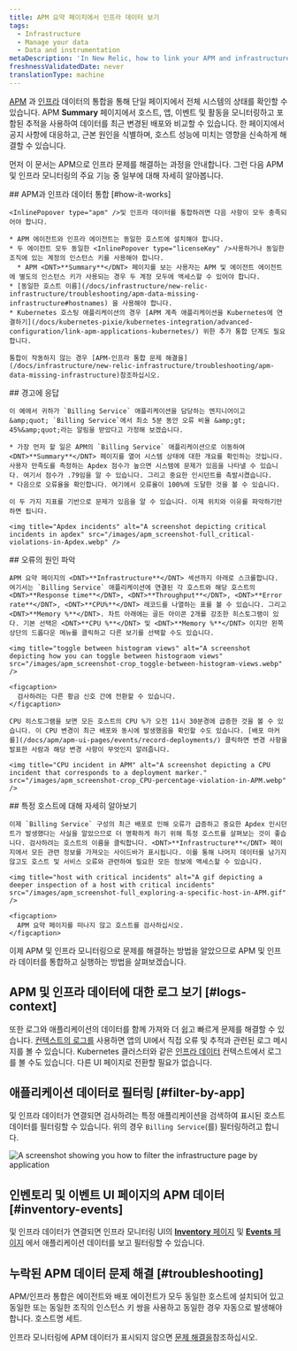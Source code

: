 ```yaml
---
title: APM 요약 페이지에서 인프라 데이터 보기
tags:
  - Infrastructure
  - Manage your data
  - Data and instrumentation
metaDescription: 'In New Relic, how to link your APM and infrastructure data together.'
freshnessValidatedDate: never
translationType: machine
---
```


[APM](/docs/apm/new-relic-apm/getting-started/welcome-new-relic-apm) 과 [인프라](/docs/infrastructure/new-relic-infrastructure/getting-started/welcome-new-relic-infrastructure) 데이터의 통합을 통해 단일 페이지에서 전체 시스템의 상태를 확인할 수 있습니다. APM <DNT>**Summary**</DNT> 페이지에서 호스트, 앱, 이벤트 및 <InlinePopover type="alerts" />활동을 모니터링하고 포함된 추적을 사용하여 데이터를 최근 변경된 배포와 비교할 수 있습니다. 한 페이지에서 공지 사항에 대응하고, 근본 원인을 식별하며, 호스트 성능에 미치는 영향을 신속하게 해결할 수 있습니다.

먼저 이 문서는 APM으로 인프라 문제를 해결하는 과정을 안내합니다. 그런 다음 APM 및 인프라 모니터링의 주요 기능 중 일부에 대해 자세히 알아봅니다.

<Steps>
  <Step>
    ## APM과 인프라 데이터 통합 [#how-it-works]

    <InlinePopover type="apm" />및 인프라 데이터를 통합하려면 다음 사항이 모두 충족되어야 합니다.

    * APM 에이전트와 인프라 에이전트는 동일한 호스트에 설치해야 합니다.
    * 두 에이전트 모두 동일한 <InlinePopover type="licenseKey" />사용하거나 동일한 조직에 있는 계정의 인스턴스 키를 사용해야 합니다.
      * APM <DNT>**Summary**</DNT> 페이지를 보는 사용자는 APM 및 에이전트 에이전트에 별도의 인스턴스 키가 사용되는 경우 두 계정 모두에 액세스할 수 있어야 합니다.
    * [동일한 호스트 이름](/docs/infrastructure/new-relic-infrastructure/troubleshooting/apm-data-missing-infrastructure#hostnames) 을 사용해야 합니다.
    * Kubernetes 호스팅 애플리케이션의 경우 [APM 계측 애플리케이션을 Kubernetes에 연결하기](/docs/kubernetes-pixie/kubernetes-integration/advanced-configuration/link-apm-applications-kubernetes/) 위한 추가 통합 단계도 필요합니다.

    통합이 작동하지 않는 경우 [APM-인프라 통합 문제 해결을](/docs/infrastructure/new-relic-infrastructure/troubleshooting/apm-data-missing-infrastructure)참조하십시오.
  </Step>

  <Step>
    ## 경고에 응답

    이 예에서 귀하가 `Billing Service` 애플리케이션을 담당하는 엔지니어이고 &amp;quot; `Billing Service`에서 최소 5분 동안 오류 비율 &amp;gt; 45%&amp;quot;라는 알림을 받았다고 가정해 보겠습니다.

    * 가장 먼저 할 일은 APM의 `Billing Service` 애플리케이션으로 이동하여 <DNT>**Summary**</DNT> 페이지를 열어 시스템 상태에 대한 개요를 확인하는 것입니다. 사용자 만족도를 측정하는 Apdex 점수가 높으면 시스템에 문제가 있음을 나타낼 수 있습니다. 여기서 점수가 .79임을 알 수 있습니다. 그리고 중요한 인시던트를 촉발시켰습니다.
    * 다음으로 오류율을 확인합니다. 여기에서 오류율이 100%에 도달한 것을 볼 수 있습니다.

    이 두 가지 지표를 기반으로 문제가 있음을 알 수 있습니다. 이제 위치와 이유를 파악하기만 하면 됩니다.

    <img title="Apdex incidents" alt="A screenshot depicting critical incidents in apdex" src="/images/apm_screenshot-full_critical-violations-in-Apdex.webp" />
  </Step>

  <Step>
    ## 오류의 원인 파악

    APM 요약 페이지의 <DNT>**Infrastructure**</DNT> 섹션까지 아래로 스크롤합니다. 여기서는 `Billing Service` 애플리케이션에 연결된 각 호스트와 해당 호스트의 <DNT>**Response time**</DNT>, <DNT>**Throughput**</DNT>, <DNT>**Error rate**</DNT>, <DNT>**CPU%**</DNT> 레코드를 나열하는 표를 볼 수 있습니다. 그리고 <DNT>**Memory %**</DNT>. 차트 아래에는 골든 아이콘 2개를 강조한 히스토그램이 있다. 기본 선택은 <DNT>**CPU %**</DNT> 및 <DNT>**Memory %**</DNT> 이지만 왼쪽 상단의 드롭다운 메뉴를 클릭하고 다른 보기를 선택할 수도 있습니다.

    <img title="toggle between histogram views" alt="A screenshot depicting how you can toggle between histograom views" src="/images/apm_screenshot-crop_toggle-between-histogram-views.webp" />

    <figcaption>
      검사하려는 다른 황금 신호 간에 전환할 수 있습니다.
    </figcaption>

    CPU 히스토그램을 보면 모든 호스트의 CPU %가 오전 11시 30분경에 급증한 것을 볼 수 있습니다. 이 CPU 변경이 최근 배포와 동시에 발생했음을 확인할 수도 있습니다. [배포 마커를](/docs/apm/apm-ui-pages/events/record-deployments/) 클릭하면 변경 사항을 발표한 사람과 해당 변경 사항이 무엇인지 알려줍니다.

    <img title="CPU incident in APM" alt="A screenshot depicting a CPU incident that corresponds to a deployment marker." src="/images/apm_screenshot-crop_CPU-percentage-violation-in-APM.webp" />
  </Step>

  <Step>
    ## 특정 호스트에 대해 자세히 알아보기

    이제 `Billing Service` 구성의 최근 배포로 인해 오류가 급증하고 중요한 Apdex 인시던트가 발생했다는 사실을 알았으므로 더 명확하게 하기 위해 특정 호스트를 살펴보는 것이 좋습니다. 검사하려는 호스트의 이름을 클릭합니다. <DNT>**Infrastructure**</DNT> 페이지에서 모든 관련 정보를 가져오는 사이드바가 표시됩니다. 이를 통해 나머지 데이터를 남기지 않고도 호스트 및 서비스 오류와 관련하여 필요한 모든 정보에 액세스할 수 있습니다.

    <img title="host with critical incidents" alt="A gif depicting a deeper inspection of a host with critical incidents" src="/images/apm_screenshot-full_exploring-a-specific-host-in-APM.gif" />

    <figcaption>
      APM 요약 페이지를 떠나지 않고 호스트를 검사하십시오.
    </figcaption>
  </Step>
</Steps>

이제 APM 및 인프라 모니터링으로 문제를 해결하는 방법을 알았으므로 APM 및 인프라 데이터를 통합하고 실행하는 방법을 살펴보겠습니다.

## APM 및 인프라 데이터에 대한 로그 보기 [#logs-context]

또한 로그와 애플리케이션의 데이터를 함께 가져와 더 쉽고 빠르게 문제를 해결할 수 있습니다. [컨텍스트의 로그를](/docs/logs/logs-context/configure-logs-context-apm-agents/) 사용하면 앱의 UI에서 직접 오류 및 추적과 관련된 로그 메시지를 볼 수 있습니다. Kubernetes 클러스터와 같은 [인프라 데이터](/docs/logs/forward-logs/forward-your-logs-using-infrastructure-agent/) 컨텍스트에서 로그를 볼 수도 있습니다. 다른 UI 페이지로 전환할 필요가 없습니다.

## 애플리케이션 데이터로 필터링 [#filter-by-app]

<InlinePopover type="apm" />및 인프라 데이터가 연결되면 검사하려는 특정 애플리케이션을 검색하여 표시된 호스트 데이터를 필터링할 수 있습니다. 위의 경우 `Billing Service`(를) 필터링하려고 합니다.

<img title="filter by application" alt="A screenshot showing you how to filter the infrastructure page by application" src="/images/apm_screenshot-full_filter-by-application.webp" />

## 인벤토리 및 이벤트 UI 페이지의 APM 데이터 [#inventory-events]

<InlinePopover type="apm" />및 인프라 데이터가 연결되면 인프라 모니터링 UI의 [<DNT>**Inventory**</DNT> 페이지](/docs/infrastructure/new-relic-infrastructure/infrastructure-ui-pages/infrastructure-inventory-page-search-your-entire-infrastructure) 및 [<DNT>**Events**</DNT> 페이지](/docs/infrastructure/new-relic-infrastructure/infrastructure-ui-pages/infrastructure-events-page-live-feed-every-agent) 에서 애플리케이션 데이터를 보고 필터링할 수 있습니다.

## 누락된 APM 데이터 문제 해결 [#troubleshooting]

APM/인프라 통합은 <InlinePopover type="apm" />에이전트와 배포 에이전트가 모두 동일한 호스트에 설치되어 있고 동일한 <InlinePopover type="licenseKey" />또는 동일한 조직의 인스턴스 키 쌍을 사용하고 동일한 경우 자동으로 발생해야 합니다. 호스트명 세트.

인프라 모니터링에 APM 데이터가 표시되지 않으면 [문제 해결을](/docs/infrastructure/new-relic-infrastructure/troubleshooting/troubleshooting-apm-data-not-infrastructure)참조하십시오.